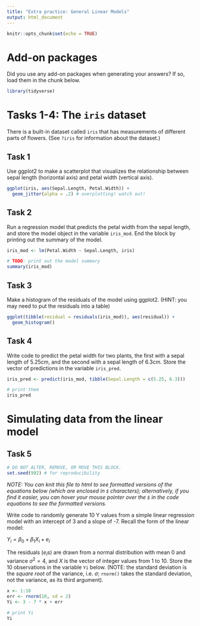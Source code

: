 ```yaml
---
title: "Extra practice: General Linear Models"
output: html_document
---
```


```r
knitr::opts_chunk$set(echo = TRUE)
```

# Add-on packages

Did you use any add-on packages when generating your answers?  If so, load them in the chunk below.

```r
library(tidyverse)
```

# Tasks 1-4: The `iris` dataset

There is a built-in dataset called `iris` that has measurements of different parts of flowers. (See `?iris` for information about the dataset.)


## Task 1

Use ggplot2 to make a scatterplot that visualizes the relationship between sepal length (horizontal axis) and petal width (vertical axis).

```r
ggplot(iris, aes(Sepal.Length, Petal.Width)) +
  geom_jitter(alpha = .2) # overplotting! watch out!
```


## Task 2

Run a regression model that predicts the petal width from the sepal length, and store the model object in the variable `iris_mod`.  End the block by printing out the summary of the model.

```r
iris_mod <- lm(Petal.Width ~ Sepal.Length, iris)

# TODO: print out the model summary
summary(iris_mod)
```


## Task 3

Make a histogram of the residuals of the model using ggplot2. (HINT: you may need to put the residuals into a table)

```r
ggplot(tibble(residual = residuals(iris_mod)), aes(residual)) +
  geom_histogram()
```


## Task 4

Write code to predict the petal width for two plants, the first with a sepal length of 5.25cm, and the second with a sepal length of 6.3cm.  Store the vector of predictions in the variable `iris_pred`.

```r
iris_pred <- predict(iris_mod, tibble(Sepal.Length = c(5.25, 6.3)))

# print them
iris_pred
```


# Simulating data from the linear model

## Task 5

```r
# DO NOT ALTER, REMOVE, OR MOVE THIS BLOCK.
set.seed(992) # for reproducibility
```

*NOTE: You can knit this file to html to see formatted versions of the equations below (which are enclosed in `$` characters); alternatively, if you find it easier, you can hover your mouse pointer over the `$` in the code equations to see the formatted versions.* 

Write code to randomly generate 10 Y values from a simple linear regression model with an intercept of 3 and a slope of -7.  Recall the form of the linear model:

$Y_i = \beta_0 + \beta_1 X_i + e_i$

The residuals ($e_i$s) are drawn from a normal distribution with mean 0 and variance $\sigma^2 = 4$, and $X$ is the vector of integer values from 1 to 10. Store the 10 observations in the variable `Yi` below. (NOTE: the standard deviation is the *square root* of the variance, i.e. $\sigma$; `rnorm()` takes the standard deviation, not the variance, as its third argument).

```r
x <- 1:10
err <- rnorm(10, sd = 2)
Yi <- 3 - 7 * x + err

# print Yi
Yi
```

